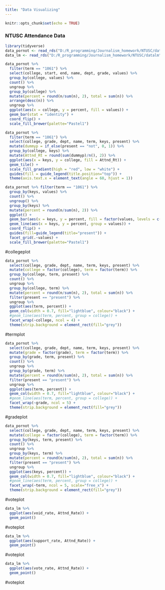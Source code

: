 ```yaml
---
title: "Data Visualizing"
---
```


```r
knitr::opts_chunk$set(echo = TRUE)
```

### **NTUSC Attendance Data**


```r
library(tidyverse)
data_pornot <- read_rds("D:/R_programming/Journalism_homework/NTUSC/datapor") %>% select(-c(X1, ID))
data_lm <- read_rds("D:/R_programming/Journalism_homework/NTUSC/datalm")
```

```r
data_pornot %>%
  filter(term == "1061") %>%
  select(college, start, end, name, dept, grade, values) %>%
  group_by(college, values) %>%
  count() %>%
  ungroup %>%
  group_by(college) %>%
  mutate(percent = round(n/sum(n), 2), total = sum(n)) %>%
  arrange(desc(n)) %>%
  ungroup %>%
  ggplot(aes(x = college, y = percent, fill = values)) +
  geom_bar(stat = "identity") +
  coord_flip() +
  scale_fill_brewer(palette="Pastel1")
```


```r
data_pornot %>%
  filter(term == "1061") %>%
  select(college, grade, dept, name, term, keys, present) %>%
  mutate(dummyp = if_else(present == "not", 0, 1)) %>%
  group_by(college, keys) %>%
  mutate(Attnd_Rt = round(sum(dummyp)/n(), 2)) %>%
  ggplot(aes(x = keys, y = college, fill = Attnd_Rt)) +
  geom_tile() +
  scale_fill_gradient(high = "red", low = "white") +
  guides(fill = guide_legend(title.position="top")) +
  theme(axis.text.x = element_text(angle = 60, hjust = 1))
```

```r
data_pornot %>% filter(term == "1061") %>%
  group_by(keys, values) %>%
  count() %>%
  ungroup() %>%
  group_by(keys) %>%
  mutate(percent = round(n/sum(n), 2)) %>%
  ggplot() +
  geom_bar(aes(x = keys, y = percent, fill = factor(values, levels = c("skip","leave","present"))), stat = "identity") +
  geom_line(aes(x = keys, y = percent, group = values)) +
  coord_flip() +
  guides(fill=guide_legend(title="present")) +
  facet_grid(.~values) +
  scale_fill_brewer(palette="Pastel1")
```


#collegeplot
```r
data_pornot %>%
  select(college, grade, dept, name, term, keys, present) %>%
  mutate(college = factor(college), term = factor(term)) %>%
  group_by(college, term, present) %>%
  count() %>%
  ungroup %>%
  group_by(college, term) %>%
  mutate(percent = round(n/sum(n), 2), total = sum(n)) %>%
  filter(present == "present") %>%
  ungroup %>%
  ggplot(aes(term, percent)) +
  geom_col(width = 0.7, fill="lightblue", colour="black") +
  #geom_line(aes(term, percent, group = college)) +
  facet_wrap(~college, ncol = 4) +
  theme(strip.background = element_rect(fill="grey"))
```


#termplot
```r
data_pornot %>%
  select(college, grade, dept, name, term, keys, present) %>%
  mutate(grade = factor(grade), term = factor(term)) %>%
  group_by(grade, term, present) %>%
  count() %>%
  ungroup %>%
  group_by(grade, term) %>%
  mutate(percent = round(n/sum(n), 2), total = sum(n)) %>%
  filter(present == "present") %>%
  ungroup %>%
  ggplot(aes(term, percent)) +
  geom_col(width = 0.7, fill="lightblue", colour="black") +
  #geom_line(aes(term, percent, group = college)) +
  facet_wrap(~grade, ncol = 5) +
  theme(strip.background = element_rect(fill="grey"))
```

#gradeplot
```r
data_pornot %>%
  select(college, grade, dept, name, term, keys, present) %>%
  mutate(college = factor(college), term = factor(term)) %>%
  group_by(keys, term, present) %>%
  count() %>%
  ungroup %>%
  group_by(keys, term) %>%
  mutate(percent = round(n/sum(n), 2), total = sum(n)) %>%
  filter(present == "present") %>%
  ungroup %>%
  ggplot(aes(keys, percent)) +
  geom_col(width = 0.7, fill="lightblue", colour="black") +
  #geom_line(aes(term, percent, group = college)) +
  facet_wrap(~term, ncol = 5, scale="free_x") +
  theme(strip.background = element_rect(fill="grey"))
```

#voteplot
```r
data_lm %>%
  ggplot(aes(void_rate, Attnd_Rate)) +
  geom_point()
```

#voteplot
```r
data_lm %>%
  ggplot(aes(support_rate, Attnd_Rate)) +
  geom_point()
```
#voteplot
```r
data_lm %>%
  ggplot(aes(vote_rate, Attnd_Rate)) +
  geom_point()
```

#voteplot
```r

```